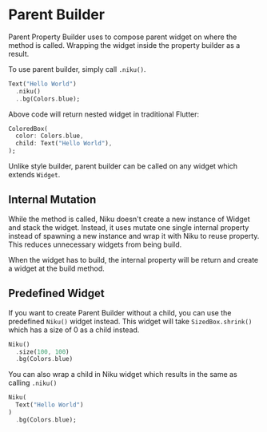 # Parent Builder
Parent Property Builder uses to compose parent widget on where the method is called.
Wrapping the widget inside the property builder as a result.

To use parent builder, simply call `.niku()`.
```dart
Text("Hello World")
  .niku()
  ..bg(Colors.blue);
```
Above code will return nested widget in traditional Flutter:
```dart
ColoredBox(
  color: Colors.blue,
  child: Text("Hello World"),
);
```

Unlike style builder, parent builder can be called on any widget which extends `Widget`.

## Internal Mutation
While the method is called, Niku doesn't create a new instance of Widget and stack the widget.
Instead, it uses mutate one single internal property instead of spawning a new instance and wrap it with Niku to reuse property.
This reduces unnecessary widgets from being build.

When the widget has to build, the internal property will be return and create a widget at the build method.

## Predefined Widget
If you want to create Parent Builder without a child, you can use the predefined `Niku()` widget instead.
This widget will take `SizedBox.shrink()` which has a size of 0 as a child instead.

```dart
Niku()
  .size(100, 100)
  .bg(Colors.blue)
```

You can also wrap a child in Niku widget which results in the same as calling `.niku()`
```dart
Niku(
  Text("Hello World")
)
  .bg(Colors.blue);
```